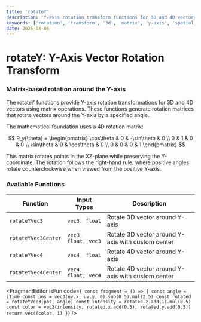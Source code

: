 ```yaml
---
title: 'rotateY'
description: 'Y-axis rotation transform functions for 3D and 4D vectors'
keywords: ['rotation', 'transform', '3d', 'matrix', 'y-axis', 'spatial', 'linear algebra']
date: 2025-08-06
---
```



# rotateY: Y-Axis Vector Rotation Transform

### Matrix-based rotation around the Y-axis

The rotateY functions provide Y-axis rotation transformations for 3D and 4D vectors using matrix operations. These functions generate rotation matrices that rotate vectors around the Y-axis by a specified angle.

The mathematical foundation uses a 4D rotation matrix:

$$
R_y(\theta) = \begin{pmatrix}
\cos\theta & 0 & -\sin\theta & 0 \\
0 & 1 & 0 & 0 \\
\sin\theta & 0 & \cos\theta & 0 \\
0 & 0 & 0 & 1
\end{pmatrix}
$$

This matrix rotates points in the XZ-plane while preserving the Y-coordinate. The rotation follows the right-hand rule, where positive angles rotate counterclockwise when viewed from the positive Y-axis.

### Available Functions

| Function            | Input Types         | Description                                       |
| ------------------- | ------------------- | ------------------------------------------------- |
| `rotateYVec3`       | `vec3, float`       | Rotate 3D vector around Y-axis                    |
| `rotateYVec3Center` | `vec3, float, vec3` | Rotate 3D vector around Y-axis with custom center |
| `rotateYVec4`       | `vec4, float`       | Rotate 4D vector around Y-axis                    |
| `rotateYVec4Center` | `vec4, float, vec4` | Rotate 4D vector around Y-axis with custom center |

<FragmentEditor
        isFun
        code={`
const fragment = () => {
        const angle = iTime
        const pos = vec3(uv.x, uv.y, 0).sub(0.5).mul(2.5)
        const rotated = rotateYVec3(pos, angle)
        const intensity = rotated.z.add(1).mul(0.5)
        const color = vec3(intensity, rotated.x.add(0.5), rotated.y.add(0.5))
        return vec4(color, 1)
}`}
/>
